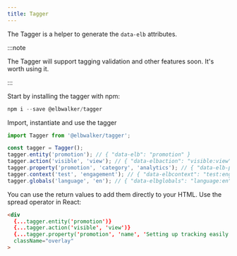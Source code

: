 ```yaml
---
title: Tagger
---
```


The Tagger is a helper to generate the `data-elb` attributes.

:::note

The Tagger will support tagging validation and other features soon. It's worth
using it.

:::

Start by installing the tagger with npm:

```js
npm i --save @elbwalker/tagger
```

Import, instantiate and use the tagger

```js
import Tagger from '@elbwalker/tagger';

const tagger = Tagger();
tagger.entity('promotion'); // { "data-elb": "promotion" }
tagger.action('visible', 'view'); // { "data-elbaction": "visible:view" }
tagger.property('promotion', 'category', 'analytics'); // { "data-elb-promotion": "category:analytics" }
tagger.context('test', 'engagement'); // { "data-elbcontext": "test:engagement" }
tagger.globals('language', 'en'); // { "data-elbglobals": "language:en" }
```

You can use the return values to add them directly to your HTML. Use the spread
operator in React:

```html
<div
  {...tagger.entity('promotion')}
  {...tagger.action('visible', 'view')}
  {...tagger.property('promotion', 'name', 'Setting up tracking easily')}
  className="overlay"
>
```
